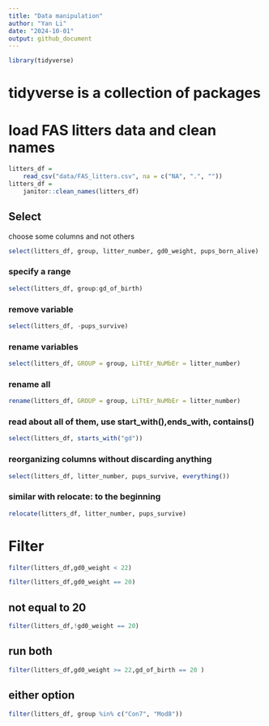 ```yaml
---
title: "Data manipulation"
author: "Yan Li"
date: "2024-10-01"
output: github_document
---
```


```r
library(tidyverse)
```
# tidyverse is a collection of packages

# load FAS litters data and clean names
```r

litters_df = 
    read_csv("data/FAS_litters.csv", na = c("NA", ".", ""))
litters_df = 
    janitor::clean_names(litters_df)
```

## Select
choose some columns and not others
```r
select(litters_df, group, litter_number, gd0_weight, pups_born_alive)
```
### specify a range
```r
select(litters_df, group:gd_of_birth)
```

### remove variable
```r
select(litters_df, -pups_survive)
```

### rename variables
```r
select(litters_df, GROUP = group, LiTtEr_NuMbEr = litter_number)
```
### rename all
```r
rename(litters_df, GROUP = group, LiTtEr_NuMbEr = litter_number)
```

### read about all of them, use start_with(),ends_with, contains()
```r
select(litters_df, starts_with("gd"))
```

### reorganizing columns without discarding anything
```r
select(litters_df, litter_number, pups_survive, everything())
```
### similar with relocate: to the beginning
```r
relocate(litters_df, litter_number, pups_survive)
```
# Filter
```r
filter(litters_df,gd0_weight < 22)
```

```r
filter(litters_df,gd0_weight == 20)
```

## not equal to 20
```r
filter(litters_df,!gd0_weight == 20)
```

## run both
```r
filter(litters_df,gd0_weight >= 22,gd_of_birth == 20 )
```
## either option

```r
filter(litters_df, group %in% c("Con7", "Mod8"))
```






